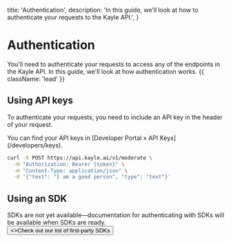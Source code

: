   title: 'Authentication',
  description:
    'In this guide, we’ll look at how to authenticate your requests to the Kayle API.',
}

# Authentication

You'll need to authenticate your requests to access any of the endpoints in the Kayle API. In this guide, we'll look at how authentication works. {{ className: 'lead' }}

## Using API keys

To authenticate your requests, you need to include an API key in the header of your request.

<Note>
  You can find your API keys in [Developer Portal &raquo; API Keys](/developers/keys).
</Note>

```bash {{ title: 'cURL' }}
curl -X POST https://api.kayle.ai/v1/moderate \
  -H "Authorization: Bearer {token}" \
  -H "Content-Type: application/json" \
  -d '{"text": "I am a good person", "type": "text"}'
```

## Using an SDK

<Warn>
  SDKs are not yet available—documentation for authenticating with SDKs will be available when SDKs are ready.
</Warn>

<div className="not-prose">
  <Button href="/docs/sdks" variant="text" arrow="right">
    <>Check out our list of first-party SDKs</>
  </Button>
</div>
